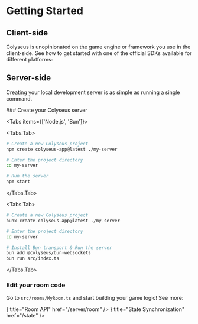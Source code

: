 
# Getting Started

## Client-side

Colyseus is unopinionated on the game engine or framework you use in the client-side. See how to get started with one of the official SDKs available for different platforms:

<Cards>
    <Cards.Card icon={javascript} title="JavaScript" href="/getting-started/javascript" />
    <Cards.Card icon={typescript} title="TypeScript" href="/getting-started/typescript" />
    <Cards.Card icon={react} title="React" href="/getting-started/react" />
    <Cards.Card icon={unity} title="Unity" href="/getting-started/unity" />
    <Cards.Card icon={defold} title="Defold Engine" href="/getting-started/defold" />
    <Cards.Card icon={construct3} title="Construct 3" href="/getting-started/construct3" />
    <Cards.Card icon={cocos} title="Cocos Creator" href="/getting-started/cocos" />
    <Cards.Card icon={haxe} title="Haxe" href="/getting-started/haxe" />
</Cards>

## Server-side

Creating your local development server is as simple as running a single command.

<Steps>
### Create your Colyseus server

<Tabs items={['Node.js', 'Bun']}>

  <Tabs.Tab>
``` bash filename="Terminal: Node.js"
# Create a new Colyseus project
npm create colyseus-app@latest ./my-server

# Enter the project directory
cd my-server

# Run the server
npm start
```
  </Tabs.Tab>

  <Tabs.Tab>
``` bash filename="Terminal: Bun"
# Create a new Colyseus project
bunx create-colyseus-app@latest ./my-server

# Enter the project directory
cd my-server

# Install Bun transport & Run the server
bun add @colyseus/bun-websockets
bun run src/index.ts
```
  </Tabs.Tab>
</Tabs>

### Edit your room code

Go to `src/rooms/MyRoom.ts` and start building your game logic! See more:

<Cards>
    <Cards.Card icon={<RowsIcon/>} title="Room API" href="/server/room" />
    <Cards.Card icon={<SyncIcon/>} title="State Synchronization" href="/state" />
</Cards>

</Steps>